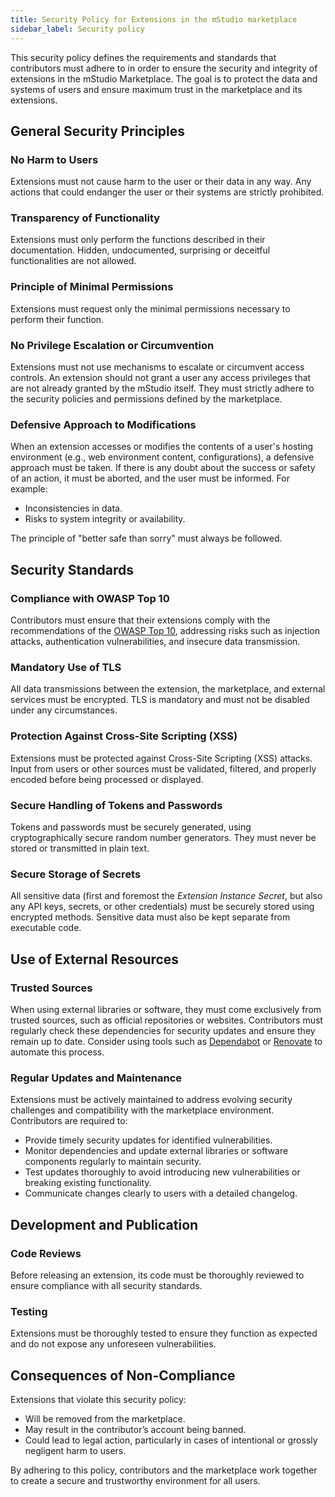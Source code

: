 ```yaml
---
title: Security Policy for Extensions in the mStudio marketplace
sidebar_label: Security policy
---
```


This security policy defines the requirements and standards that contributors must adhere to in order to ensure the security and integrity of extensions in the mStudio Marketplace. The goal is to protect the data and systems of users and ensure maximum trust in the marketplace and its extensions.

## General Security Principles

### No Harm to Users

Extensions must not cause harm to the user or their data in any way. Any actions that could endanger the user or their systems are strictly prohibited.

### Transparency of Functionality

Extensions must only perform the functions described in their documentation. Hidden, undocumented, surprising or deceitful functionalities are not allowed.

### Principle of Minimal Permissions

Extensions must request only the minimal permissions necessary to perform their function.

### No Privilege Escalation or Circumvention

Extensions must not use mechanisms to escalate or circumvent access controls. An extension should not grant a user any access privileges that are not already granted by the mStudio itself. They must strictly adhere to the security policies and permissions defined by the marketplace.

### Defensive Approach to Modifications

When an extension accesses or modifies the contents of a user's hosting environment (e.g., web environment content, configurations), a defensive approach must be taken. If there is any doubt about the success or safety of an action, it must be aborted, and the user must be informed. For example:

- Inconsistencies in data.
- Risks to system integrity or availability.

The principle of "better safe than sorry" must always be followed.

## Security Standards

### Compliance with OWASP Top 10

Contributors must ensure that their extensions comply with the recommendations of the [OWASP Top 10](https://owasp.org/www-project-top-ten/), addressing risks such as injection attacks, authentication vulnerabilities, and insecure data transmission.

### Mandatory Use of TLS

All data transmissions between the extension, the marketplace, and external services must be encrypted. TLS is mandatory and must not be disabled under any circumstances.

### Protection Against Cross-Site Scripting (XSS)

Extensions must be protected against Cross-Site Scripting (XSS) attacks. Input from users or other sources must be validated, filtered, and properly encoded before being processed or displayed.

### Secure Handling of Tokens and Passwords

Tokens and passwords must be securely generated, using cryptographically secure random number generators. They must never be stored or transmitted in plain text.

### Secure Storage of Secrets

All sensitive data (first and foremost the _Extension Instance Secret_, but also any API keys, secrets, or other credentials) must be securely stored using encrypted methods. Sensitive data must also be kept separate from executable code.

## Use of External Resources

### Trusted Sources

When using external libraries or software, they must come exclusively from trusted sources, such as official repositories or websites. Contributors must regularly check these dependencies for security updates and ensure they remain up to date. Consider using tools such as [Dependabot](https://github.com/dependabot) or [Renovate](https://github.com/renovatebot/renovate) to automate this process.

### Regular Updates and Maintenance

Extensions must be actively maintained to address evolving security challenges and compatibility with the marketplace environment. Contributors are required to:

- Provide timely security updates for identified vulnerabilities.
- Monitor dependencies and update external libraries or software components regularly to maintain security.
- Test updates thoroughly to avoid introducing new vulnerabilities or breaking existing functionality.
- Communicate changes clearly to users with a detailed changelog.

## Development and Publication

### Code Reviews

Before releasing an extension, its code must be thoroughly reviewed to ensure compliance with all security standards.

### Testing

Extensions must be thoroughly tested to ensure they function as expected and do not expose any unforeseen vulnerabilities.

## Consequences of Non-Compliance

Extensions that violate this security policy:

- Will be removed from the marketplace.
- May result in the contributor’s account being banned.
- Could lead to legal action, particularly in cases of intentional or grossly negligent harm to users.

By adhering to this policy, contributors and the marketplace work together to create a secure and trustworthy environment for all users.
